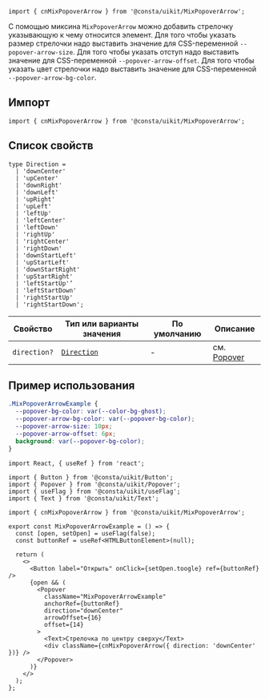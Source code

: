 
```tsx
import { cnMixPopoverArrow } from '@consta/uikit/MixPopoverArrow';
```

С помощью миксина `MixPopoverArrow` можно добавить стрелочку указывающую к чему относится элемент.
Для того чтобы указать размер стрелочки надо выставить значение для CSS-переменной `--popover-arrow-size`.
Для того чтобы указать отступ надо выставить значение для CSS-переменной `--popover-arrow-offset`.
Для того чтобы указать цвет стрелочки надо выставить значение для CSS-переменной `--popover-arrow-bg-color`.

## Импорт

```tsx
import { cnMixPopoverArrow } from '@consta/uikit/MixPopoverArrow';
```

## Список свойств

```tsx
type Direction =
  | 'downCenter'
  | 'upCenter'
  | 'downRight'
  | 'downLeft'
  | 'upRight'
  | 'upLeft'
  | 'leftUp'
  | 'leftCenter'
  | 'leftDown'
  | 'rightUp'
  | 'rightCenter'
  | 'rightDown'
  | 'downStartLeft'
  | 'upStartLeft'
  | 'downStartRight'
  | 'upStartRight'
  | 'leftStartUp'’
  | 'leftStartDown'
  | 'rightStartUp'
  | 'rightStartDown';
```

| Свойство     | Тип или варианты значения | По умолчанию | Описание                                                                  |
| ------------ | ------------------------- | ------------ | ------------------------------------------------------------------------- |
| `direction?` | [`Direction`](direction)  | -            | см. [Popover](##LIBS.LIB.STAND/lib:uikit/stand:components-popover-stable) |

## Пример использования

```css
.MixPopoverArrowExample {
  --popover-bg-color: var(--color-bg-ghost);
  --popover-arrow-bg-color: var(--popover-bg-color);
  --popover-arrow-size: 10px;
  --popover-arrow-offset: 6px;
  background: var(--popover-bg-color);
}
```

```tsx
import React, { useRef } from 'react';

import { Button } from '@consta/uikit/Button';
import { Popover } from '@consta/uikit/Popover';
import { useFlag } from '@consta/uikit/useFlag';
import { Text } from '@consta/uikit/Text';

import { cnMixPopoverArrow } from '@consta/uikit/MixPopoverArrow';

export const MixPopoverArrowExample = () => {
  const [open, setOpen] = useFlag(false);
  const buttonRef = useRef<HTMLButtonElement>(null);

  return (
    <>
      <Button label="Открыть" onClick={setOpen.toogle} ref={buttonRef} />
      {open && (
        <Popover
          className="MixPopoverArrowExample"
          anchorRef={buttonRef}
          direction="downCenter"
          arrowOffset={16}
          offset={14}
        >
          <Text>Стрелочка по центру сверху</Text>
          <div className={cnMixPopoverArrow({ direction: 'downCenter' })} />
        </Popover>
      )}
    </>
  );
};
```

<MixPopoverArrowExample />
